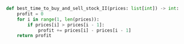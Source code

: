 ```python meta="source=problems/122-best-time-to-buy-and-sell-stock-ii/solution.py"
def best_time_to_buy_and_sell_stock_II(prices: list[int]) -> int:
    profit = 0
    for i in range(1, len(prices)):
        if prices[i] > prices[i - 1]:
            profit += prices[i] - prices[i - 1]
    return profit
```